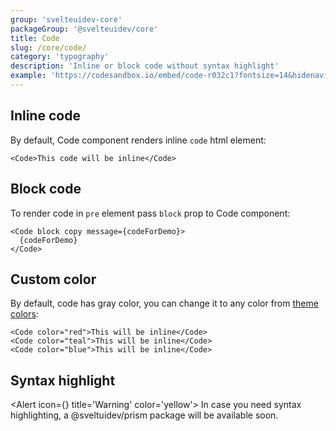 ```yaml
---
group: 'svelteuidev-core'
packageGroup: '@svelteuidev/core'
title: Code
slug: /core/code/
category: 'typography'
description: 'Inline or block code without syntax highlight'
example: 'https://codesandbox.io/embed/code-r032c1?fontsize=14&hidenavigation=1&module=%2FApp.svelte&theme=dark&view=preview'
---
```



## Inline code

By default, Code component renders inline `code` html element:

```tsx
<Code>This code will be inline</Code>
```

## Block code

To render code in `pre` element pass `block` prop to Code component:

```tsx
<Code block copy message={codeForDemo}>
  {codeForDemo}
</Code>
```

## Custom color

By default, code has gray color,
you can change it to any color from [theme colors](/theming/extend-theme/#default-colors):

```tsx
<Code color="red">This will be inline</Code>
<Code color="teal">This will be inline</Code>
<Code color="blue">This will be inline</Code>
```

## Syntax highlight

<Alert icon={<InfoCircledIcon />} title='Warning' color='yellow'>
  <Text size='lg'>
    In case you need syntax highlighting, a @sveltuidev/prism package will be
    available soon.
  </Text>
</Alert>
